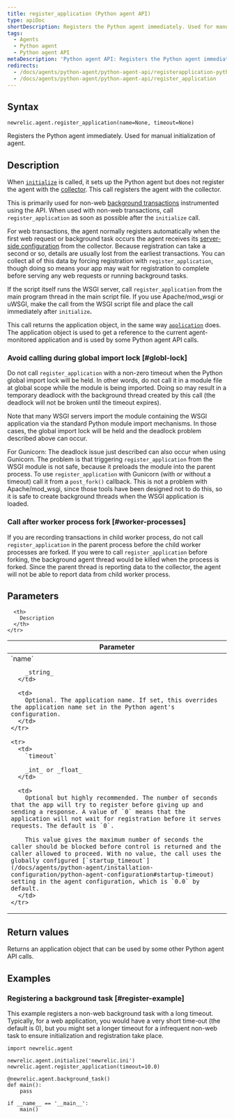 ```yaml
---
title: register_application (Python agent API)
type: apiDoc
shortDescription: Registers the Python agent immediately. Used for manual initialization of agent.
tags:
  - Agents
  - Python agent
  - Python agent API
metaDescription: 'Python agent API: Registers the Python agent immediately, instead of allowing it to be done more passively.'
redirects:
  - /docs/agents/python-agent/python-agent-api/registerapplication-python-agent-api
  - /docs/agents/python-agent/python-agent-api/register_application
---
```


## Syntax

```
newrelic.agent.register_application(name=None, timeout=None)
```

Registers the Python agent immediately. Used for manual initialization of agent.

## Description

When [`initialize`](/docs/agents/python-agent/python-agent-api/initialize) is called, it sets up the Python agent but does not register the agent with the [collector](/docs/accounts-partnerships/education/getting-started-new-relic/glossary#collector). This call registers the agent with the collector.

This is primarily used for non-web [background transactions](/docs/agents/python-agent/python-agent-api/background_task) instrumented using the API. When used with non-web transactions, call `register_application` as soon as possible after the `initialize` call.

For web transactions, the agent normally registers automatically when the first web request or background task occurs the agent receives its [server-side configuration](/docs/agents/manage-apm-agents/configuration/configure-agent#ssc) from the collector. Because registration can take a second or so, details are usually lost from the earliest transactions. You can collect all of this data by forcing registration with `register_application`, though doing so means your app may wait for registration to complete before serving any web requests or running background tasks.

If the script itself runs the WSGI server, call `register_application` from the main program thread in the main script file. If you use Apache/mod_wsgi or uWSGI, make the call from the WSGI script file and place the call immediately after `initialize`**.**

This call returns the application object, in the same way [`application`](/docs/agents/python-agent/python-agent-api/application) does. The application object is used to get a reference to the current agent-monitored application and is used by some Python agent API calls.

### Avoid calling during global import lock [#globl-lock]

Do not call `register_application` with a non-zero timeout when the Python global import lock will be held. In other words, do not call it in a module file at global scope while the module is being imported. Doing so may result in a temporary deadlock with the background thread created by this call (the deadlock will not be broken until the timeout expires).

Note that many WSGI servers import the module containing the WSGI application via the standard Python module import mechanisms. In those cases, the global import lock will be held and the deadlock problem described above can occur.

For Gunicorn: The deadlock issue just described can also occur when using Gunicorn. The problem is that triggering `register_application` from the WSGI module is not safe, because it preloads the module into the parent process. To use `register_application` with Gunicorn (with or without a timeout) call it from a `post_fork()` callback. This is not a problem with Apache/mod_wsgi, since those tools have been designed not to do this, so it is safe to create background threads when the WSGI application is loaded.

### Call after worker process fork [#worker-processes]

If you are recording transactions in child worker process, do not call `register_application` in the parent process before the child worker processes are forked. If you were to call `register_application` before forking, the background agent thread would be killed when the process is forked. Since the parent thread is reporting data to the collector, the agent will not be able to report data from child worker process.

## Parameters

<table>
  <thead>
    <tr>
      <th width="25%">
        Parameter
      </th>

      <th>
        Description
      </th>
    </tr>
  </thead>

  <tbody>
    <tr>
      <td>
        `name`

        _string_
      </td>

      <td>
        Optional. The application name. If set, this overrides the application name set in the Python agent's configuration.
      </td>
    </tr>

    <tr>
      <td>
        `timeout`

        _int_ or _float_
      </td>

      <td>
        Optional but highly recommended. The number of seconds that the app will try to register before giving up and sending a response. A value of `0` means that the application will not wait for registration before it serves requests. The default is `0`.

        This value gives the maximum number of seconds the caller should be blocked before control is returned and the caller allowed to proceed. With no value, the call uses the globally configured [`startup_timeout`](/docs/agents/python-agent/installation-configuration/python-agent-configuration#startup-timeout) setting in the agent configuration, which is `0.0` by default.
      </td>
    </tr>
  </tbody>
</table>

## Return values

Returns an application object that can be used by some other Python agent API calls.

## Examples

### Registering a background task [#register-example]

This example registers a non-web background task with a long timeout. Typically, for a web application, you would have a very short time-out (the default is 0), but you might set a longer timeout for a infrequent non-web task to ensure initialization and registration take place.

```
import newrelic.agent

newrelic.agent.initialize('newrelic.ini')
newrelic.agent.register_application(timeout=10.0)

@newrelic.agent.background_task()
def main():
    pass

if __name__ == '__main__':
    main()
```
